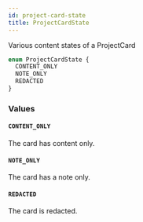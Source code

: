 ```yaml
---
id: project-card-state
title: ProjectCardState
---
```


Various content states of a ProjectCard

```graphql
enum ProjectCardState {
  CONTENT_ONLY
  NOTE_ONLY
  REDACTED
}
```

### Values

#### `CONTENT_ONLY`

The card has content only.

#### `NOTE_ONLY`

The card has a note only.

#### `REDACTED`

The card is redacted.
